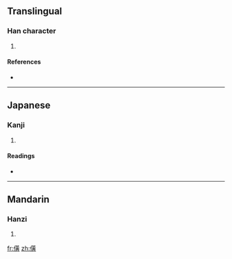 ==Translingual==

===Han character===
{{Han char|rn=9|rad=人|as=12|sn=14|four=|canj=人廿中金 (OTLC)}}

# {{defn|Han}}

====References====
* {{Han ref|kx=0116.230|dkj=01098|dj=0248.010|hdz=10217.070|uh=50D9|ud=20697}}

----

==Japanese==

===Kanji===
{{ja-kanji|grade=|rs=人12}}

# {{defn|Japanese}}

====Readings====
* {{ja-readings|on=[[こう]] (kō)|kun=[[たけだけしいさま]] (takedakeshiisama)}}

----

==Mandarin==

===Hanzi===
{{cmn-hanzi|pin=[[guāng]] ([[guang1]])|wg=kuang<sup>1</sup>}}

# {{defn|Mandarin}}

[[fr:僙]]
[[zh:僙]]